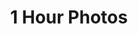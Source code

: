 ---
title: "1 Hour Photos"
subtitle: ""
creator: ""
categories: ["art"]
featuredImage: "../src/assets/images/item/art/DSC02757.png"
views: ["../src/assets/images/item/art/DSC02757.png","../src/assets/images/item/art/DSC02758.png"]
nextItem: []
---